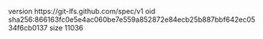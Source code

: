 version https://git-lfs.github.com/spec/v1
oid sha256:866163fc0e5e4ac060be7e559a852872e84ecb25b887bbf642ec0534f6cb0137
size 11036
